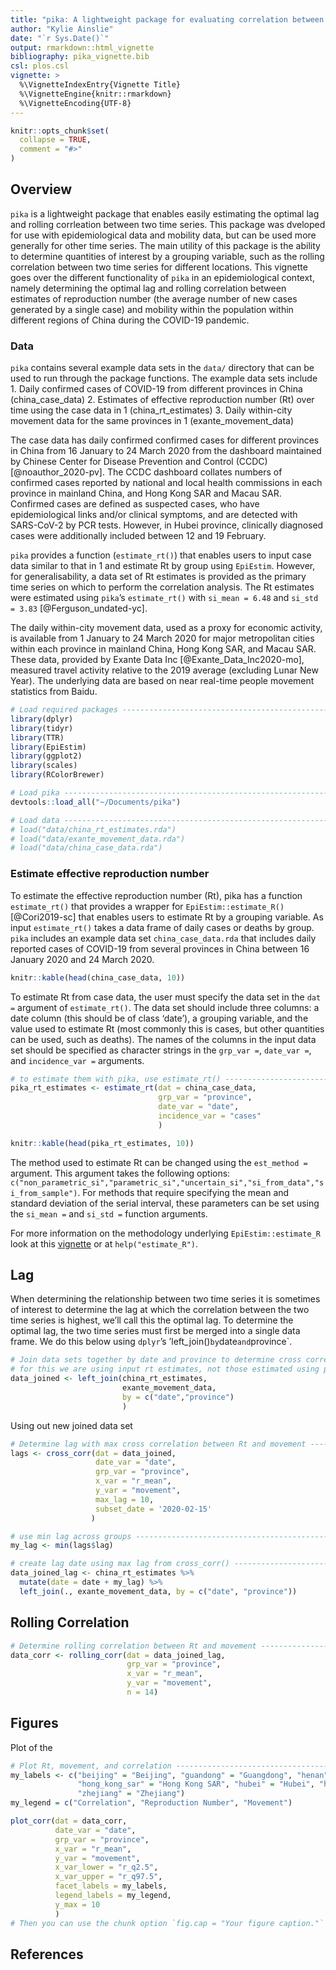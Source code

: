 ```yaml
---
title: "pika: A lightweight package for evaluating correlation between time series"
author: "Kylie Ainslie"
date: "`r Sys.Date()`"
output: rmarkdown::html_vignette
bibliography: pika_vignette.bib
csl: plos.csl
vignette: >
  %\VignetteIndexEntry{Vignette Title}
  %\VignetteEngine{knitr::rmarkdown}
  %\VignetteEncoding{UTF-8}
---
```


```r
knitr::opts_chunk$set(
  collapse = TRUE,
  comment = "#>"
)
```

## Overview
`pika` is a lightweight package that enables easily estimating the optimal lag and rolling corrleation between two time series. This package was dveloped for use with epidemiological data and mobility data, but can be used more generally for other time series. The main utility of this package is the ability to determine quantities of interest by a grouping variable, such as the rolling correlation between two time series for different locations. This vignette goes over the different functionality of `pika` in an epidemiological context, namely determining the optimal lag and rolling correlation between estimates of reproduction number (the average number of new cases generated by a single case) and mobility within the population within different regions of China during the COVID-19 pandemic.

### Data
`pika` contains several example data sets in the `data/` directory that can be used to run through the package functions. The example data sets include
1. Daily confirmed cases of COVID-19 from different provinces in China (china_case_data)
2. Estimates of effective reproduction number (Rt) over time using the case data in 1 (china_rt_estimates)
3. Daily within-city movement data for the same  provinces in 1 (exante_movement_data)

The case data has daily confirmed confirmed cases for different provinces in China from 16 January to 24 March 2020 from the dashboard maintained by Chinese Center for Disease Prevention and Control (CCDC) [@noauthor_2020-pv]. The CCDC dashboard collates numbers of confirmed cases reported by national and local health commissions in each province in mainland China, and Hong Kong SAR and Macau SAR. Confirmed cases are defined as suspected cases, who have epidemiological links and/or clinical symptoms, and are detected with SARS-CoV-2 by PCR tests. However, in Hubei province, clinically diagnosed cases were additionally included between 12 and 19 February.

`pika` provides a function (`estimate_rt()`) that enables users to input case data similar to that in 1 and estimate Rt by group using `EpiEstim`. However, for generalisability, a data set of Rt estimates is provided as the primary time series on which to perform the correlation analysis. The Rt estimates were estimated using `pika`'s `estimate_rt()` with `si_mean = 6.48` and `si_std = 3.83` [@Ferguson_undated-yc].

The daily within-city movement data, used as a proxy for economic activity, is available from 1 January to 24 March 2020 for major metropolitan cities within each province in mainland China, Hong Kong SAR, and Macau SAR. These data, provided by Exante Data Inc [@Exante_Data_Inc2020-mo], measured travel activity relative to the 2019 average (excluding Lunar New Year). The underlying data are based on near real-time people movement statistics from Baidu.

```r
# Load required packages ----------------------------------------------------------------
library(dplyr)
library(tidyr)
library(TTR)
library(EpiEstim)
library(ggplot2)
library(scales)
library(RColorBrewer)

# Load pika -----------------------------------------------------------------------------
devtools::load_all("~/Documents/pika")

# Load data -----------------------------------------------------------------------------
# load("data/china_rt_estimates.rda")
# load("data/exante_movement_data.rda")
# load("data/china_case_data.rda")

```

### Estimate effective reproduction number
To estimate the effective reproduction number (Rt), pika has a function `estimate_rt()` that provides a wrapper for `EpiEstim::estimate_R()` [@Cori2019-sc] that enables users to estimate Rt by a grouping variable. As input `estimate_rt()` takes a data frame of daily cases or deaths by group. `pika` includes an example data set `china_case_data.rda` that includes daily reported cases of COVID-19 from several provinces in China between 16 January 2020 and 24 March 2020.
```r
knitr::kable(head(china_case_data, 10))
```

To estimate Rt from case data, the user must specify the data set in the `dat = ` argument of `estimate_rt()`. The data set should include three columns: a date column (this should be of class 'date'), a grouping variable, and the value used to estimate Rt (most commonly this is cases, but other quantities can be used, such as deaths). The names of the columns in the input data set should be specified as character strings in the `grp_var = `, `date_var = `, and `incidence_var = ` arguments.

```r
# to estimate them with pika, use estimate_rt() ------------------------------------------
pika_rt_estimates <- estimate_rt(dat = china_case_data,
                                 grp_var = "province",
                                 date_var = "date",
                                 incidence_var = "cases"
                                 )
```

```r
knitr::kable(head(pika_rt_estimates, 10))
```

The method used to estimate Rt can be changed using the `est_method = ` argument. This argument takes the following options: `c("non_parametric_si","parametric_si","uncertain_si","si_from_data","si_from_sample")`. For methods that require specifying the mean and standard deviation of the serial interval, these parameters can be set using the `si_mean = ` and `si_std = ` function arguments.

For more information on the methodology underlying `EpiEstim::estimate_R` look at this [vignette](https://cran.r-project.org/web/packages/EpiEstim/vignettes/demo.html) or at `help("estimate_R")`.

## Lag
When determining the relationship between two time series it is sometimes of interest to determine the lag at which the correlation between the two time series is highest, we'll call this the optimal lag. To determine the optimal lag, the two time series must first be merged into a single data frame. We do this below using `dplyr`'s 'left_join()` by `date` and `province`.
```r
# Join data sets together by date and province to determine cross correlation -----------
# for this we are using input rt estimates, not those estimated using pika::estimate_rt()
data_joined <- left_join(china_rt_estimates,
                         exante_movement_data,
                         by = c("date","province")
                         )
```

Using out new joined data set 
```r
# Determine lag with max cross correlation between Rt and movement ----------------------
lags <- cross_corr(dat = data_joined,
                   date_var = "date",
                   grp_var = "province",
                   x_var = "r_mean",
                   y_var = "movement",
                   max_lag = 10,
                   subset_date = '2020-02-15'
                  )

# use min lag across groups -------------------------------------------------------------
my_lag <- min(lags$lag)

```

```r
# create lag date using max lag from cross_corr() ---------------------------------------
data_joined_lag <- china_rt_estimates %>%
  mutate(date = date + my_lag) %>%
  left_join(., exante_movement_data, by = c("date", "province"))
```

## Rolling Correlation
```r
# Determine rolling correlation between Rt and movement ---------------------------------
data_corr <- rolling_corr(dat = data_joined_lag,
                          grp_var = "province",
                          x_var = "r_mean",
                          y_var = "movement",
                          n = 14)

```

## Figures
Plot of the 

```r
# Plot Rt, movement, and correlation ----------------------------------------------------
my_labels <- c("beijing" = "Beijing", "guandong" = "Guangdong", "henan" = "Henan",
               "hong_kong_sar" = "Hong Kong SAR", "hubei" = "Hubei", "hunan" = "Hunan",
               "zhejiang" = "Zhejiang")
my_legend = c("Correlation", "Reproduction Number", "Movement")

plot_corr(dat = data_corr,
          date_var = "date",
          grp_var = "province",
          x_var = "r_mean",
          y_var = "movement",
          x_var_lower = "r_q2.5",
          x_var_upper = "r_q97.5",
          facet_labels = my_labels,
          legend_labels = my_legend,
          y_max = 10
          )
# Then you can use the chunk option `fig.cap = "Your figure caption."` in **knitr**.
```


## References

